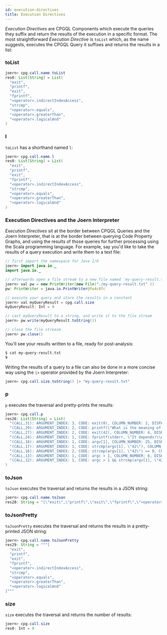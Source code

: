```yaml
---
id: execution-directives
title: Execution Directives
---
```


_Execution Directives_ are CPGQL Components which execute the queries they suffix and return the results of the execution in a specific format. The most straightforward _Execution Directive_ is `toList` which, as the name suggests, executes the CPGQL Query it suffixes and returns the results in a list:

### toList

```java
joern> cpg.call.name.toList 
res0: List[String] = List(
  "exit",
  "printf",
  "exit",
  "fprintf",
  "<operator>.indirectIndexAccess",
  "strcmp",
  "<operator>.equals",
  "<operator>.greaterThan",
  "<operator>.logicalAnd"
)
```

### l

`toList` has a shorthand named `l`:

```java
joern> cpg.call.name.l 
res0: List[String] = List(
  "exit",
  "printf",
  "exit",
  "fprintf",
  "<operator>.indirectIndexAccess",
  "strcmp",
  "<operator>.equals",
  "<operator>.greaterThan",
  "<operator>.logicalAnd"
)
```

### Execution Directives and the Joern Interpreter

_Execution Directives_ sit at the border between CPQGL Queries and the Joern Interpreter, that is at the border between querying Code Property Graphs, and using the results of those queries for further processing using the Scala programming language. For example, say you'd like to take the results of a query execution and write them to a text file:

```java
// first import the namespace for Java I/O
joern> import java.io._ 
import java.io._

// afterwards open a file stream to a new file named `my-query-result.txt`
joern> val pw = new PrintWriter(new File("./my-query-result.txt" )) 
pw: PrintWriter = java.io.PrintWriter@fe4c8fc

// execute your query and store the results in a constant
joern> val myQueryResult = cpg.call.size 
myQueryResult: Int = 9

// cast myQueryResult to a string, and write it to the file stream
joern> pw.write(myQueryResult.toString()) 

// close the file streasm
joern> pw.close() 

```

You'll see your results written to a file, ready for post-analysis:

```bash
$ cat my-query-result.txt 
9
```

Writing the results of a query to a file can also be done in a more concise way using the `|>` operator provided by the Joern Interpreter:

```java
joern> cpg.call.size.toString() |> "my-query-result.txt"
```

### p

`p` executes the traversal and pretty-prints the results:

```java
joern> cpg.call.p 
res26: List[String] = List(
  "(CALL,31): ARGUMENT_INDEX: 3, CODE: exit(0), COLUMN_NUMBER: 2, DISPATCH_TYPE: STATIC_DISPATCH, LINE_NUMBER: 11, METHOD_FULL_NAME: exit, NAME: exit, ORDER: 3, SIGNATURE: TODO assignment signature, TYPE_FULL_NAME: ANY",
  "(CALL,29): ARGUMENT_INDEX: 2, CODE: printf(\"What is the meaning of life?\\n\"), COLUMN_NUMBER: 2, DISPATCH_TYPE: STATIC_DISPATCH, LINE_NUMBER: 10, METHOD_FULL_NAME: printf, NAME: printf, ORDER: 2, SIGNATURE: TODO assignment signature, TYPE_FULL_NAME: ANY",
  "(CALL,27): ARGUMENT_INDEX: 2, CODE: exit(42), COLUMN_NUMBER: 4, DISPATCH_TYPE: STATIC_DISPATCH, LINE_NUMBER: 8, METHOD_FULL_NAME: exit, NAME: exit, ORDER: 2, SIGNATURE: TODO assignment signature, TYPE_FULL_NAME: ANY",
  "(CALL,24): ARGUMENT_INDEX: 1, CODE: fprintf(stderr, \"It depends!\\n\"), COLUMN_NUMBER: 4, DISPATCH_TYPE: STATIC_DISPATCH, LINE_NUMBER: 7, METHOD_FULL_NAME: fprintf, NAME: fprintf, ORDER: 1, SIGNATURE: TODO assignment signature, TYPE_FULL_NAME: ANY",
  "(CALL,18): ARGUMENT_INDEX: 1, CODE: argv[1], COLUMN_NUMBER: 25, DISPATCH_TYPE: STATIC_DISPATCH, LINE_NUMBER: 6, METHOD_FULL_NAME: <operator>.indirectIndexAccess, NAME: <operator>.indirectIndexAccess, ORDER: 1, SIGNATURE: TODO assignment signature, TYPE_FULL_NAME: ANY",
  "(CALL,17): ARGUMENT_INDEX: 1, CODE: strcmp(argv[1], \"42\"), COLUMN_NUMBER: 18, DISPATCH_TYPE: STATIC_DISPATCH, LINE_NUMBER: 6, METHOD_FULL_NAME: strcmp, NAME: strcmp, ORDER: 1, SIGNATURE: TODO assignment signature, TYPE_FULL_NAME: ANY",
  "(CALL,16): ARGUMENT_INDEX: 2, CODE: strcmp(argv[1], \"42\") == 0, COLUMN_NUMBER: 18, DISPATCH_TYPE: STATIC_DISPATCH, LINE_NUMBER: 6, METHOD_FULL_NAME: <operator>.equals, NAME: <operator>.equals, ORDER: 2, SIGNATURE: TODO assignment signature, TYPE_FULL_NAME: ANY",
  "(CALL,13): ARGUMENT_INDEX: 1, CODE: argc > 1, COLUMN_NUMBER: 6, DISPATCH_TYPE: STATIC_DISPATCH, LINE_NUMBER: 6, METHOD_FULL_NAME: <operator>.greaterThan, NAME: <operator>.greaterThan, ORDER: 1, SIGNATURE: TODO assignment signature, TYPE_FULL_NAME: ANY",
  "(CALL,12): ARGUMENT_INDEX: 1, CODE: argc > 1 && strcmp(argv[1], \"42\") == 0, COLUMN_NUMBER: 6, DISPATCH_TYPE: STATIC_DISPATCH, LINE_NUMBER: 6, METHOD_FULL_NAME: <operator>.logicalAnd, NAME: <operator>.logicalAnd, ORDER: 1, SIGNATURE: TODO assignment signature, TYPE_FULL_NAME: ANY"
)
```

### toJson

`toJson` executes the traversal and returns the results in a JSON string:

```java
joern> cpg.call.name.toJson 
res28: String = "[\"exit\",\"printf\",\"exit\",\"fprintf\",\"<operator>.indirectIndexAccess\",\"strcmp\",\"<operator>.equals\",\"<operator>.greaterThan\",\"<operator>.logicalAnd\"]"
```

### toJsonPretty

`toJsonPretty` executes the traversal and returns the results in a pretty-printed JSON string:

```java
joern> cpg.call.name.toJsonPretty 
res29: String = """[
  "exit",
  "printf",
  "exit",
  "fprintf",
  "<operator>.indirectIndexAccess",
  "strcmp",
  "<operator>.equals",
  "<operator>.greaterThan",
  "<operator>.logicalAnd"
]"""
```

### size

`size` executes the traversal and returns the number of results:

```java
joern> cpg.call.size 
res0: Int = 9
```
